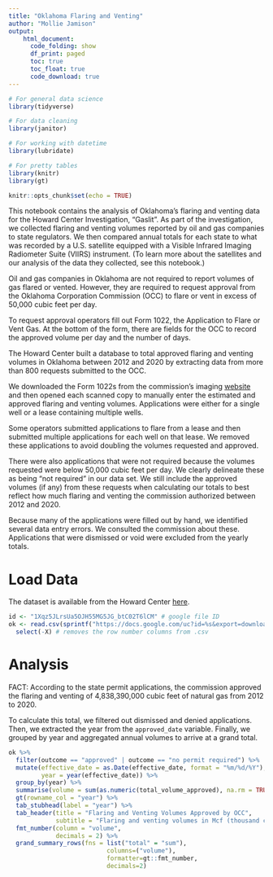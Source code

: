 ```yaml
---
title: "Oklahoma Flaring and Venting"
author: "Mollie Jamison"
output:
    html_document:
      code_folding: show
      df_print: paged
      toc: true
      toc_float: true
      code_download: true
---
```


```r

# For general data science
library(tidyverse)

# For data cleaning
library(janitor)

# For working with datetime
library(lubridate)

# For pretty tables
library(knitr)
library(gt)

knitr::opts_chunk$set(echo = TRUE)

```

This notebook contains the analysis of Oklahoma's flaring and venting data for the Howard Center Investigation, “Gaslit”. As part of the investigation, we collected flaring and venting volumes reported by oil and gas companies to state regulators. We then compared annual totals for each state to what was recorded by a U.S. satellite equipped with a Visible Infrared Imaging Radiometer Suite (VIIRS) instrument. (To learn more about the satellites and our analysis of the data they collected, see this notebook.) 

Oil and gas companies in Oklahoma are not required to report volumes of gas flared or vented. However, they are required to request approval from the Oklahoma Corporation Commission (OCC) to flare or vent in excess of 50,000 cubic feet per day.  

To request approval operators fill out Form 1022, the Application to Flare or Vent Gas. At the bottom of the form, there are fields for the OCC to record the approved volume per day and the number of days.

The Howard Center built a database to total approved flaring and venting volumes in Oklahoma between 2012 and 2020 by extracting data from more than 800 requests submitted to the OCC. 

We downloaded the Form 1022s from the commission’s imaging [website](https://imaging.occ.ok.gov/imaging/OGWellRecords.aspx) and then opened each scanned copy to manually enter the estimated and approved flaring and venting volumes. Applications were either for a single well or a lease containing multiple wells.

Some operators submitted applications to flare from a lease and then submitted multiple applications for each well on that lease. We removed these  applications to avoid doubling the volumes requested and approved. 

There were also applications that were not required because the volumes requested were below 50,000 cubic feet per day. We clearly delineate these as being “not required” in our data set. We still include the approved volumes (if any) from these requests when calculating our totals to best reflect how much flaring and venting the commission authorized between 2012 and 2020. 

Because many of the applications were filled out by hand, we identified several data entry errors. We consulted the commission about these. Applications that were dismissed or void were excluded from the yearly totals. 

# Load Data

The dataset is available from the Howard Center [here](https://drive.google.com/file/d/1Xqz5JLrsUa5OJH55MG5JG_btC02T6lCM/view?usp=sharing). 

```r

id <- "1Xqz5JLrsUa5OJH55MG5JG_btC02T6lCM" # google file ID
ok <- read.csv(sprintf("https://docs.google.com/uc?id=%s&export=download", id)) %>%
  select(-X) # removes the row number columns from .csv

```

# Analysis

FACT: According to the state permit applications, the commission approved the flaring and venting of 4,838,390,000 cubic feet of natural gas from 2012 to 2020.

To calculate this total, we filtered out dismissed and denied applications. Then, we extracted the year from the `approved_date` variable. Finally,  we grouped by year and aggregated annual volumes to arrive at a grand total. 


```r

ok %>%
  filter(outcome == "approved" | outcome == "no permit required") %>%
  mutate(effective_date = as.Date(effective_date, format = "%m/%d/%Y"),
         year = year(effective_date)) %>%
  group_by(year) %>%
  summarise(volume = sum(as.numeric(total_volume_approved), na.rm = TRUE)) %>%
  gt(rowname_col = "year") %>%
  tab_stubhead(label = "year") %>%
  tab_header(title = "Flaring and Venting Volumes Approved by OCC",
             subtitle = "Flaring and venting volumes in Mcf (thousand cubic feet)") %>%
  fmt_number(column = "volume",
             decimals = 2) %>%
  grand_summary_rows(fns = list("total" = "sum"), 
                           columns=("volume"), 
                           formatter=gt::fmt_number, 
                           decimals=2)



```
